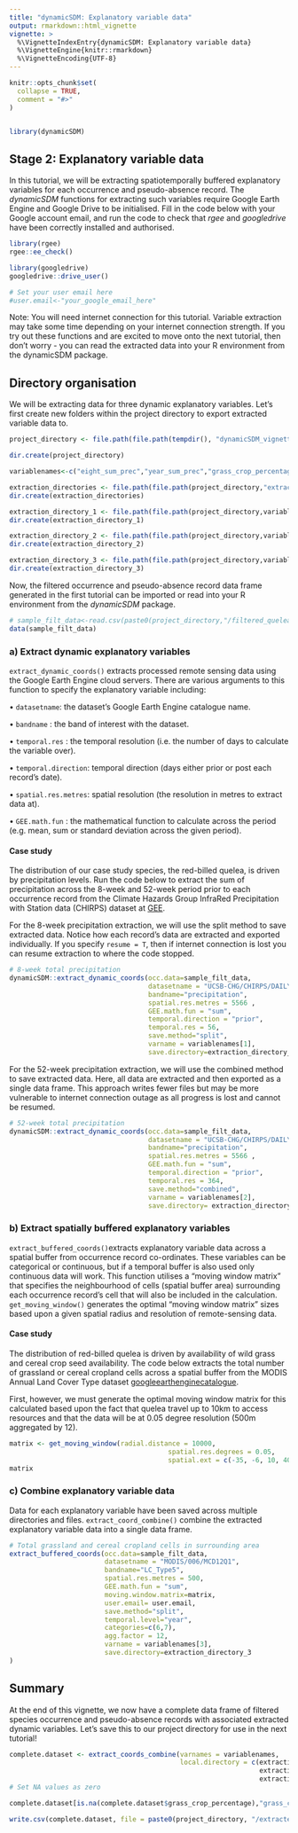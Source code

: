 ---
title: "dynamicSDM: Explanatory variable data"
output: rmarkdown::html_vignette
vignette: >
  %\VignetteIndexEntry{dynamicSDM: Explanatory variable data}
  %\VignetteEngine{knitr::rmarkdown}
  %\VignetteEncoding{UTF-8}
---

```{r, include = FALSE}
knitr::opts_chunk$set(
  collapse = TRUE,
  comment = "#>"
)
```

```{r, include = FALSE}

```

```{r setup}
library(dynamicSDM)
```

## Stage 2: Explanatory variable data

In this tutorial, we will be extracting spatiotemporally buffered explanatory variables for each
occurrence and pseudo-absence record. The *dynamicSDM* functions for extracting such variables
require Google Earth Engine and Google Drive to be initialised. Fill in the code below with your
Google account email, and run the code to check that *rgee* and *googledrive* have been correctly
installed and authorised.

```{r check Google, eval=FALSE}
library(rgee)
rgee::ee_check()

library(googledrive)
googledrive::drive_user()

# Set your user email here
#user.email<-"your_google_email_here"
```

Note: You will need internet connection for this tutorial. Variable extraction may take some time
depending on your internet connection strength. If you try out these functions and are excited to
move onto the next tutorial, then don’t worry - you can read the extracted data into your R
environment from the dynamicSDM package.

## Directory organisation 
We will be extracting data for three dynamic explanatory variables. Let’s
first create new folders within the project directory to export extracted variable data to.

```{r create directories}
project_directory <- file.path(file.path(tempdir(), "dynamicSDM_vignette"))

dir.create(project_directory)

variablenames<-c("eight_sum_prec","year_sum_prec","grass_crop_percentage")

extraction_directories <- file.path(file.path(project_directory,"extraction"))
dir.create(extraction_directories)

extraction_directory_1 <- file.path(file.path(project_directory,variablenames[1]))
dir.create(extraction_directory_1)

extraction_directory_2 <- file.path(file.path(project_directory,variablenames[2]))
dir.create(extraction_directory_2)

extraction_directory_3 <- file.path(file.path(project_directory,variablenames[3]))
dir.create(extraction_directory_3)

```

Now, the filtered occurrence and pseudo-absence record data frame generated in the first tutorial
can be imported or read into your R environment from the *dynamicSDM* package.

```{r load data}
# sample_filt_data<-read.csv(paste0(project_directory,"/filtered_quelea_occ.csv"))
data(sample_filt_data)
```


### a)	Extract dynamic explanatory variables

`extract_dynamic_coords()` extracts processed remote sensing data using the Google Earth Engine
cloud servers. There are various arguments to this function to specify the explanatory variable
including:

•	`datasetname`: the dataset’s Google Earth Engine catalogue name.

•	`bandname` : the band of interest with the dataset.

•	`temporal.res` : the temporal resolution (i.e. the number of days to calculate the variable over).

•	`temporal.direction`: temporal direction (days either prior or post each record’s date).

• `spatial.res.metres`: spatial resolution (the resolution in metres to extract data at). 

•	`GEE.math.fun` : the mathematical function to calculate across the period (e.g. mean, sum or
standard deviation across the given period).

#### Case study

The distribution of our case study species, the red-billed quelea, is driven by precipitation
levels. Run the code below to extract the sum of precipitation across the 8-week and 52-week period
prior to each occurrence record from the Climate Hazards Group InfraRed Precipitation with Station
data (CHIRPS) dataset at
[GEE](https://developers.google.com/earth-engine/datasets/catalog/UCSB-CHG_CHIRPS_DAILY).

For the 8-week precipitation extraction, we will use the split method to save extracted data. Notice
how each record’s data are extracted and exported individually. If you specify `resume = T`, then if
internet connection is lost you can resume extraction to where the code stopped.

```{r example-extract_dynamic_coords week, eval=F}
# 8-week total precipitation
dynamicSDM::extract_dynamic_coords(occ.data=sample_filt_data,
                                   datasetname = "UCSB-CHG/CHIRPS/DAILY",
                                   bandname="precipitation",
                                   spatial.res.metres = 5566 ,
                                   GEE.math.fun = "sum",
                                   temporal.direction = "prior",
                                   temporal.res = 56,
                                   save.method="split",
                                   varname = variablenames[1],
                                   save.directory=extraction_directory_1)

```


For the 52-week precipitation extraction, we will use the combined method to save extracted data.
Here, all data are extracted and then exported as a single data frame. This approach writes fewer
files but may be more vulnerable to internet connection outage as all progress is lost and cannot be
resumed.

```{r example-extract_dynamic_coords annual,eval=F}
# 52-week total precipitation
dynamicSDM::extract_dynamic_coords(occ.data=sample_filt_data,
                                   datasetname = "UCSB-CHG/CHIRPS/DAILY",
                                   bandname="precipitation",
                                   spatial.res.metres = 5566 ,
                                   GEE.math.fun = "sum",
                                   temporal.direction = "prior",
                                   temporal.res = 364,
                                   save.method="combined",
                                   varname = variablenames[2],
                                   save.directory= extraction_directory_2)
```


### b) Extract spatially buffered explanatory variables

`extract_buffered_coords() `extracts explanatory variable data across a spatial buffer from
occurrence record co-ordinates. These variables can be categorical or continuous, but if a temporal
buffer is also used only continuous data will work. This function utilises a “moving window matrix”
that specifies the neighbourhood of cells (spatial buffer area) surrounding each occurrence record’s
cell that will also be included in the calculation. `get_moving_window()` generates the optimal
“moving window matrix” sizes based upon a given spatial radius and resolution of remote-sensing
data.


#### Case study

The distribution of red-billed quelea is driven by availability of wild grass and cereal crop seed
availability. The code below extracts the total number of grassland or cereal cropland cells across
a spatial buffer from the MODIS Annual Land Cover Type dataset
[googleearthenginecatalogue](https://developers.google.com/earth-engine/datasets/catalog/MODIS_061_MCD12Q1#bands).

First, however, we must generate the optimal moving window matrix for this calculated based upon the
fact that quelea travel up to 10km to access resources and that the data will be at 0.05 degree
resolution (500m aggregated by 12).

```{r example-get_moving_window}
matrix <- get_moving_window(radial.distance = 10000,
                                        spatial.res.degrees = 0.05,
                                        spatial.ext = c(-35, -6, 10, 40))
matrix
```


### c) Combine explanatory variable data

Data for each explanatory variable have been saved across multiple directories and files.
`extract_coord_combine()` combine the extracted explanatory variable data into a single data frame.

```{r example-extract_buffered_coords,eval=F}
# Total grassland and cereal cropland cells in surrounding area
extract_buffered_coords(occ.data=sample_filt_data,
                        datasetname = "MODIS/006/MCD12Q1",
                        bandname="LC_Type5",
                        spatial.res.metres = 500,
                        GEE.math.fun = "sum",
                        moving.window.matrix=matrix,
                        user.email= user.email,
                        save.method="split",
                        temporal.level="year",
                        categories=c(6,7),
                        agg.factor = 12,
                        varname = variablenames[3],
                        save.directory=extraction_directory_3
)
```


## Summary

At the end of this vignette, we now have a complete data frame of filtered species occurrence and
pseudo-absence records with associated extracted dynamic variables. Let’s save this to our project
directory for use in the next tutorial!

```{r save extracted data,eval=F}
complete.dataset <- extract_coords_combine(varnames = variablenames,
                                           local.directory = c(extraction_directory_1,
                                                               extraction_directory_2,
                                                               extraction_directory_3))
# Set NA values as zero 

complete.dataset[is.na(complete.dataset$grass_crop_percentage),"grass_crop_percentage"]<-0

write.csv(complete.dataset, file = paste0(project_directory, "/extracted_quelea_occ.csv"))

```

